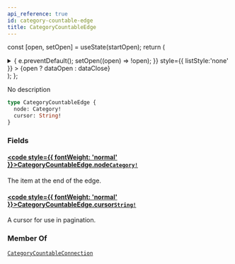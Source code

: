 ```yaml
---
api_reference: true
id: category-countable-edge
title: CategoryCountableEdge
---
```






const [open, setOpen] = useState(startOpen);
return (
<details {...(open ? { open: true } : {})} className="details" style={{ border:'none', boxShadow:'none', background:'var(--ifm-background-color)' }}>
<summary
onClick={(e) => {
e.preventDefault();
setOpen((open) => !open);
}}
style={{ listStyle:'none' }} >
{open ? dataOpen : dataClose}
</summary>
{open && children}
</details>
);
};

No description

```graphql
type CategoryCountableEdge {
  node: Category!
  cursor: String!
}
```

### Fields

#### [<code style={{ fontWeight: 'normal' }}>CategoryCountableEdge.<b>node</b></code>](#)<Bullet />[`Category!`](../../../api-reference/products/objects/category.mdx) <Badge class="badge badge--secondary" text="non-null"/> <Badge class="badge badge--secondary" text="object"/> <Badge class="badge badge--secondary" text="products"/>

The item at the end of the edge.

#### [<code style={{ fontWeight: 'normal' }}>CategoryCountableEdge.<b>cursor</b></code>](#)<Bullet />[`String!`](../../../api-reference/miscellaneous/scalars/string.mdx) <Badge class="badge badge--secondary" text="non-null"/> <Badge class="badge badge--secondary" text="scalar"/> <Badge class="badge badge--secondary" text="miscellaneous"/>

A cursor for use in pagination.

### Member Of

[`CategoryCountableConnection`](../../../api-reference/products/objects/category-countable-connection.mdx) <Badge class="badge badge--secondary" text="object"/>
